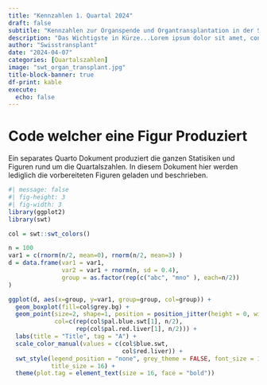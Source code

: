 ```yaml
---
title: "Kennzahlen 1. Quartal 2024"
draft: false
subtitle: "Kennzahlen zur Organspende und Organtransplantation in der Schweiz"
description: "Das Wichtigste in Kürze...Lorem ipsum dolor sit amet, consectetur adipisici elit, sed eiusmod tempor incidunt ut labore et dolore magna aliqua. Ut enim ad minim veniam, quis nostrud exercitation ullamco laboris nisi ut aliquid ex ea commodi consequat. Quis aute iure reprehenderit in voluptate velit esse cillum dolore eu fugiat nulla pariatur. Excepteur sint obcaecat cupiditat non proident, sunt in culpa qui officia deserunt mollit anim id est laborum."
author: "Swisstransplant"
date: "2024-04-07"
categories: [Quartalszahlen]
image: "swt_organ_transplant.jpg"
title-block-banner: true
df-print: kable
execute:
  echo: false
---
```


# Code welcher eine Figur Produziert

Ein separates Quarto Dokument produziert die ganzen Statisiken und Figuren rund um die Quartalszahlen. In diesem Dokument hier werden lediglich die vorbereiteten Figuren geladen und beschrieben.

```r
#| message: false
#| fig-height: 3
#| fig-width: 3
library(ggplot2)
library(swt)

col = swt::swt_colors()

n = 100
var1 = c(rnorm(n/2, mean=0), rnorm(n/2, mean=3) )
d = data.frame(var1 = var1,
               var2 = var1 + rnorm(n, sd = 0.4),
               group = as.factor(rep(c("abc", "mno" ), each=n/2))
)

ggplot(d, aes(x=group, y=var1, group=group, col=group)) +
  geom_boxplot(fill=col$grey.bg) + 
  geom_point(size=2, shape=1, position = position_jitter(height = 0, width = 0.25),
             col=c(rep(col$pal.blue.swt[1], n/2),
                   rep(col$pal.red.liver[1], n/2))) +
  labs(title = "Title", tag = "A") +
  scale_color_manual(values = c(col$blue.swt,
                                col$red.liver)) +
  swt_style(legend_position = "none", grey_theme = FALSE, font_size = 14,
            title_size = 16) + 
  theme(plot.tag = element_text(size = 16, face = "bold"))
```

